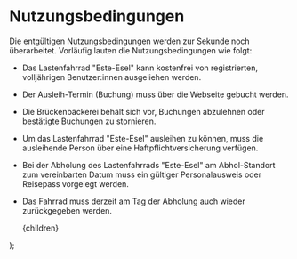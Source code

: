 
# Nutzungsbedingungen

Die entgültigen Nutzungsbedingungen werden zur Sekunde noch überarbeitet. Vorläufig lauten die Nutzungsbedingungen wie folgt:

- Das Lastenfahrrad "Este-Esel" kann kostenfrei von registrierten, volljährigen Benutzer:innen ausgeliehen werden.
- Der Ausleih-Termin (Buchung) muss über die Webseite gebucht werden.
- Die Brückenbäckerei behält sich vor, Buchungen abzulehnen oder bestätigte Buchungen zu stornieren.
- Um das Lastenfahrrad "Este-Esel" ausleihen zu können, muss die ausleihende Person über eine Haftpflichtversicherung verfügen.
- Bei der Abholung des Lastenfahrrads "Este-Esel" am Abhol-Standort zum vereinbarten Datum muss ein gültiger Personalausweis oder Reisepass vorgelegt werden.
- Das Fahrrad muss derzeit am Tag der Abholung auch wieder zurückgegeben werden.

  <DefaultLayout title="Nutzungsbedingungen">
    <div className="prose mx-auto">{children}</div>
  </DefaultLayout>
);
